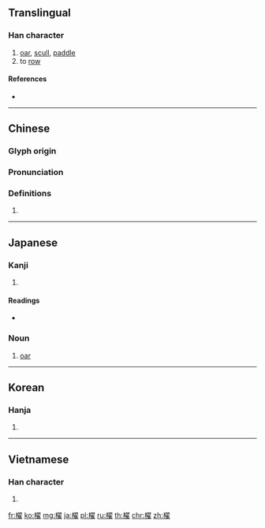 {{character info/new}}
{{also|棹}}
==Translingual==

===Han character===
{{Han char|rn=75|rad=木|as=14|sn=18|four=47914|canj=DSMG|ids=⿰木翟}}

# [[oar]], [[scull]], [[paddle]]
# to [[row]]

====References====
* {{Han ref|kx=0559.110|dkj=15756|dj=0948.260|hdz=21311.090|uh=6AC2|ud=27330|bh=C267|bd=49767}}

----

==Chinese==
{{zh-forms|alt=棹}}

===Glyph origin===
{{Han etym}}

===Pronunciation===
{{zh-pron
|m=zhào
|c=zaau6
|mc=y
|oc=y
|ma=
|cat=n,v
}}

===Definitions===
{{zh-hanzi}}

# {{rfdef|lang=zh}}

----

==Japanese==

===Kanji===
{{ja-kanji|grade=|rs=木14}}

# {{defn|lang=ja|sort=木14}}

====Readings====
* {{ja-readings|on=[[とう]] (tō), [[たく]] (taku)|kun=[[かい]] (kai)}}

{{wikipedia|lang=ja}}

===Noun===
{{ja-noun|かい}}

# [[oar]]

----

==Korean==

===Hanja===
{{ko-hanja|hangeul=도|eumhun=|rv=do|mr=to|y=to}}

# {{defn|lang=ko|sort=木14}}

----

==Vietnamese==

===Han character===
{{vi-readings|rs=木14| hanviet = trạc}}

# {{defn|lang=vi|sort=木14}}

[[fr:櫂]]
[[ko:櫂]]
[[mg:櫂]]
[[ja:櫂]]
[[pl:櫂]]
[[ru:櫂]]
[[th:櫂]]
[[chr:櫂]]
[[zh:櫂]]